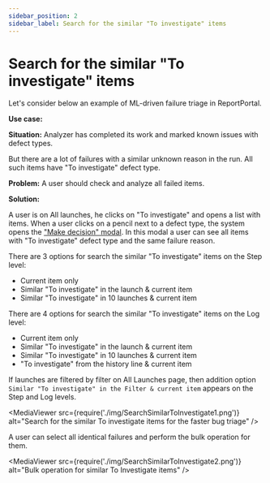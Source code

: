 ```yaml
---
sidebar_position: 2
sidebar_label: Search for the similar "To investigate" items
---
```


# Search for the similar "To investigate" items

Let's consider below an example of ML-driven failure triage in ReportPortal.

**Use case:**

**Situation:** Analyzer has completed its work and marked known issues with defect types.

But there are a lot of failures with a similar unknown reason in the run. All such items have "To investigate" defect type.

**Problem:** A user should check and analyze all failed items.

**Solution:**

A user is on All launches, he clicks on "To investigate" and opens a list with items. When a user clicks on a pencil next to a defect type, the system opens the ["Make decision" modal](./ManualAnalysis#make-decision-modal-redesign). In this modal a user can see all items with "To investigate" defect type and the same failure reason.

<MediaViewer src="https://youtu.be/FyDdMX_PVyc" alt="Search for the similar To investigate items" type="video" />

There are 3 options for search the similar "To investigate" items on the Step level:

- Current item only
- Similar "To investigate" in the launch & current item
- Similar "To investigate" in 10 launches & current item

There are 4 options for search the similar "To investigate" items on the Log level:

- Current item only
- Similar "To investigate" in the launch & current item
- Similar "To investigate" in 10 launches & current item
- "To investigate" from the history line & current item

If launches are filtered by filter on All Launches page, then addition option ```Similar "To investigate" in the Filter & current item``` appears on the Step and Log levels.

<MediaViewer src={require('./img/SearchSimilarToInvestigate1.png')} alt="Search for the similar To investigate items for the faster bug triage" />

A user can select all identical failures and perform the bulk operation for them.

<MediaViewer src={require('./img/SearchSimilarToInvestigate2.png')} alt="Bulk operation for similar To Investigate items" />
